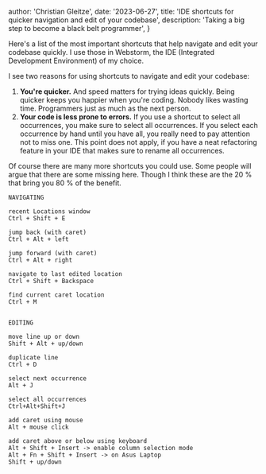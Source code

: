 
  author: 'Christian Gleitze',
  date: '2023-06-27',
  title: 'IDE shortcuts for quicker navigation and edit of your codebase',
  description: 'Taking a big step to become a black belt programmer',
}


Here's a list of the most important shortcuts that help navigate and edit your codebase quickly. I use those in Webstorm, the IDE (Integrated Development Environment) of my choice.

I see two reasons for using shortcuts to navigate and edit your codebase:

1. **You're quicker.** And speed matters for trying ideas quickly. Being quicker keeps you happier when you're coding. Nobody likes wasting time. Programmers just as much as the next person.
2. **Your code is less prone to errors.** If you use a shortcut to select all occurrences, you make sure to select all occurrences. If you select each occurrence by hand until you have all, you really need to pay attention not to miss one. This point does not apply, if you have a neat refactoring feature in your IDE that makes sure to rename all occurrences.

Of course there are many more shortcuts you could use. Some people will argue that there are some missing here. Though I think these are the 20 % that bring you 80 % of the benefit.

```text title="IDE shortcuts"
NAVIGATING

recent Locations window
Ctrl + Shift + E

jump back (with caret)
Ctrl + Alt + left

jump forward (with caret)
Ctrl + Alt + right

navigate to last edited location
Ctrl + Shift + Backspace

find current caret location
Ctrl + M


EDITING

move line up or down
Shift + Alt + up/down

duplicate line
Ctrl + D

select next occurrence
Alt + J

select all occurrences
Ctrl+Alt+Shift+J

add caret using mouse
Alt + mouse click

add caret above or below using keyboard
Alt + Shift + Insert -> enable column selection mode
Alt + Fn + Shift + Insert -> on Asus Laptop
Shift + up/down
```
